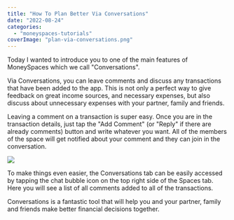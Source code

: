 ```yaml
---
title: "How To Plan Better Via Conversations"
date: "2022-08-24"
categories: 
  - "moneyspaces-tutorials"
coverImage: "plan-via-conversations.png"
---
```


Today I wanted to introduce you to one of the main features of MoneySpaces which we call "Conversations".

Via Conversations, you can leave comments and discuss any transactions that have been added to the app. This is not only a perfect way to give feedback on great income sources, and necessary expenses, but also discuss about unnecessary expenses with your partner, family and friends.

Leaving a comment on a transaction is super easy. Once you are in the transaction details, just tap the "Add Comment" (or "Reply" if there are already comments) button and write whatever you want. All of the members of the space will get notified about your comment and they can join in the conversation.

![](images/conversations-1024x576.jpg)

To make things even easier, the Conversations tab can be easily accessed by tapping the chat bubble icon on the top right side of the Spaces tab. Here you will see a list of all comments added to all of the transactions.

Conversations is a fantastic tool that will help you and your partner, family and friends make better financial decisions together.
